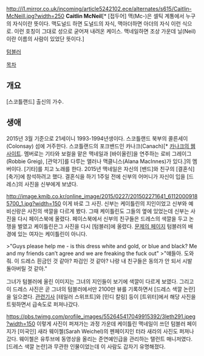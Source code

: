 http://i1.mirror.co.uk/incoming/article5242102.ece/alternates/s615/Caitlin-McNeill.jpg?width=250
'''Caitlin McNeil'''[* [접두어] 맥(Mc-)은 셀틱 계통에서 누구의 자식이란 뜻이다. 맥도널드 하면 도널드의 자식, 맥아더하면 아더의 자식 이런 식으로. 이런 호칭이 그대로 성으로 굳어져 내려온 케이스. 맥네일하면 조상 가운데 닐(Neil)이란 이름의 사람이 있었단 뜻이다.]

[http://swiked.tumblr.com/ 텀블러]

[[목차]]
== 개요 ==
[스코틀랜드] 출신의 가수.

== 생애 ==
2015년 3월 기준으로 21세이니 1993-1994년생이다. 스코틀랜드 북부의 콜른세이(Colonsay) 섬에 거주한다. 스코틀랜드의 포크밴드인 카나크(Canach)[* [http://canach.bandcamp.com/ 카나크의 웹사이트]. 멤버로는 기타와 보컬을 맡은 맥네일과 [바이올린]을 연주하는 로비 그레이그(Robbie Greig), [관악기]를 다루는 앨러나 맥클니스(Alana MacInnes)가 있다.]의 멤버이다. [기타]를 치고 노래를 한다. 2015년 맥네일은 자신의 [밴드]와 친구의 [결혼식] [축가]에 참석하려고 했다. 결혼식을 하기 1주일 전에 신부의 어머니가 자신이 입을 [드레스]의 사진을 신부에게 보냈다. 

http://image.kmib.co.kr/online_image/2015/0227/201502271641_61120009185700_1.jpg?width=150
이게 바로 그 사진. 신부는 케이틀린의 지인이었고 신부와 예비신랑은 사진의 색깔을 다르게 봤다. 그때 케이틀린도 그들의 옆에 있었는데 신부는 사진을 다시 페이스북에 올렸다. 페이스북에서 신부의 친구들은 드레스의 색깔을 두고 논쟁을 벌였고 케이틀린은그 사진을 다시 [텀블러]에 올렸다. [http://swiked.tumblr.com/post/112073818575/guys-please-help-me-is-this-dress-white-and 문제의 페이지] 텀블러의 배경에 있는 여자는 케이틀린이 아니다. 

>"Guys please help me - is this dress white and gold, or blue and black? Me and my friends can’t agree and we are freaking the fuck out"
>"얘들아. 도와줘. 이 드레스 흰금인 것 같아? 파검인 것 같아? 나랑 내 친구들은 동의가 안 되서 시발 돌아버릴 것 같아."

그녀가 텀블러에 올린 이미지는 그녀의 지인들이 보기에 색깔이 다르게 보였다. 그리고 이 드레스 사진은 곧 그녀의 텀블러에서만 2100만 뷰를 기록하면서 [드레스 색깔 논란]을 일으켰다. [http://www.buzzfeed.com/claudiakoerner/the-dress-is-blue-and-black-says-the-girl-who-saw-it-in-pers#.rnEZoMV01 관련기사] [테일러 스위프트]와 [민디 칼링] 등이 [트위터]에서 해당 사진을 트윗하면서 급속도로 퍼져나갔다.

https://pbs.twimg.com/profile_images/552645417049915392/3leth291.jpeg?width=150
이렇게 사진이 퍼져가는 과정 가운데 케이틀린 맥네일이 쓰던 텀블러 페이지가 [미국인] 새라 웨이첼(Sarah Weichel)의 펜페이지인 터라 새라의 사진도 퍼져나갔다. 웨이첼은 유투브에 동영상을 올리는 준연예인급을 관리하는 탤런트 매니저였다. [드레스 색깔 논란]과 무관한 인물이었는데 이 사람도 갑자기 유명해졌다.
